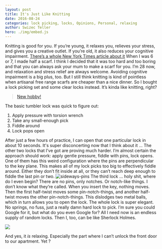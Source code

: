 ```yaml
---
layout: post
title: It's Just Like Knitting
date: 2016-08-24
categories: lock picking, locks, Opinions, Personal, relaxing
author: Swizec Teller
hero: ./img/embed.js
---
```


Knitting is good for you. If you’re young, it relaxes you, relieves your stress, and gives you a creative outlet. If you’re old, it also reduces your cognitive impairment. [There’s a whole New York Times article about it](http://well.blogs.nytimes.com/2016/01/25/the-health-benefits-of-knitting/) When I was 6 or 7, I made half a scarf. I think I decided that it was too hard and too boring and that you can always ask your mum to make a scarf for you. I’m 28 now, and relaxation and stress relief are always welcome. Avoiding cognitive impairment is a big plus, too. But I still think knitting is kind of pointless when artisanal free range scarfs are cheaper than a nice dinner. So I bought a lock picking set and some clear locks instead. It’s kinda like knitting, right?

> [New hobby!](//imgur.com/v79Kw)

The basic tumbler lock was quick to figure out:

1.  Apply pressure with torsion wrench
2.  Take any small-enough pick
3.  Fiddle around
4.  Lock pops open

After just a few hours of practice, I can open that one particular lock in about 10 seconds. It's super disconcerting now that I think about it … The other two locks that I’ve got are proving much harder. I’m almost certain the approach should work: apply gentle pressure, fiddle with pins, lock opens. One of them has this weird configuration where the pins are perpendicular to the key plane. This makes all of my lock picks too big to effectively fiddle around. Either they don’t fit inside at all, or they can’t reach deep enough to fiddle the last pin or two. ![sideways-pins](./img/sideways-pins.gif) The third lock … holy shit, where do I even begin? There are no pins, only notches. Or notch-like things. I don’t know what they’re called. When you insert the key, nothing moves. Then the first half-twist moves some pin-notch-things, and another half-twist moves the other pin-notch-things. This dislodges two metal balls, which in turn allows you to open the lock. The whole lock is super elegant. No springs, no fuss, just a really damn hard lock to pick. I’m sure you could Google for it, but what do you even Google for? All I need now is an endless supply of random locks. Then I, too, can be like Sherlock Holmes.

![](http://static2.hypable.com/wp-content/uploads/2015/03/Elementary-season-3-Sherlock-locks.jpg)

And yes, it _is_ relaxing. Especially the part where I can’t unlock the front door to our apartment. Yet ?
